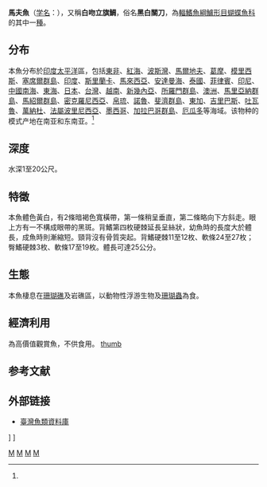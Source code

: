 {{Speciesbox 
| taxon = Heniochus acuminatus
| image = Pennant coralfish melb aquarium edit2.jpg
| status = LC
| status_system =IUCN3.1
| authority = ([[卡尔·林奈|Linnaeus]], 1758)<ref name='id7654'>{{cite web| url =http://www.bioinfo.cn/db05/BjdwSpecies.php?action=view&id=7654| title =马夫鱼| work =《中国动物物种编目数据库》| publisher =中国科学院微生物研究所| author =中国科学院动物研究所| accessdate =2009-04-16| deadurl =yes| archiveurl =https://web.archive.org/web/20160305040528/http://www.bioinfo.cn/db05/BjdwSpecies.php?action=view&id=7654| archivedate =2016-03-05}}</ref>
| synonyms = *''Chaetodon mycteryzans''<br /><small>Gronow, 1854</small>
*''Heniochus macrolepidotus''<br /><small>Linnaeus, 1758</small>
*''Chaetodon bifasciatus''<br /><small>Forsskål, 1775</small>
*''Chaetodon macrolepidotus''<br /><small>Linnaeus, 1758</small>
*''Taurichthys macrolepidotus''<br /><small>Linnaeus, 1758</small>
*''Chaetodon acuminatus''<br /><small>Linnaeus, 1758</small>
}}
'''馬夫魚'''（[[学名|学名]]：{{lang|la|''Heniochus acuminatus''}}），又稱'''白吻立旗鯛'''，俗名'''黑白關刀'''，為[[輻鰭魚綱|輻鰭魚綱]][[鱸形目|鱸形目]][[蝴蝶魚科|蝴蝶魚科]]的其中一[[種|種]]。

==分布==
本魚分布於[[印度|印度]][[太平洋|太平洋]]區，包括[[東非|東非]]、[[紅海|紅海]]、[[波斯灣|波斯灣]]、[[馬爾地夫|馬爾地夫]]、[[葛摩|葛摩]]、[[模里西斯|模里西斯]]、[[塞席爾群島|塞席爾群島]]、[[印度|印度]]、[[斯里蘭卡|斯里蘭卡]]、[[馬來西亞|馬來西亞]]、[[安達曼海|安達曼海]]、[[泰國|泰國]]、[[菲律賓|菲律賓]]、[[印尼|印尼]]、[[中國|中國]][[南海|南海]]、[[東海|東海]]、[[日本|日本]]、[[台灣|台灣]]、[[越南|越南]]、[[新幾內亞|新幾內亞]]、[[所羅門群島|所羅門群島]]、[[澳洲|澳洲]]、[[馬里亞納群島|馬里亞納群島]]、[[馬紹爾群島|馬紹爾群島]]、[[密克羅尼西亞|密克羅尼西亞]]、[[帛琉|帛琉]]、[[諾魯|諾魯]]、[[斐濟群島|斐濟群島]]、[[東加|東加]]、[[吉里巴斯|吉里巴斯]]、[[吐瓦魯|吐瓦魯]]、[[萬納杜|萬納杜]]、[[法屬波里尼西亞|法屬波里尼西亞]]、[[墨西哥|墨西哥]]、[[加拉巴哥群島|加拉巴哥群島]]、[[厄瓜多|厄瓜多]]等海域。该物种的模式产地在南亚和东南亚。<ref name='id7654'/>

==深度==
水深1至20公尺。

==特徵==
本魚體色黃白，有2條暗褐色寬橫帶，第一條稍呈垂直，第二條略向下方斜走。眼上方有一不構成眼帶的黑斑。背鰭第四枚硬棘延長呈絲狀，幼魚時的長度大於體長，成魚時則漸縮短。頸背沒有骨質突起。背鰭硬棘11至12枚、軟條24至27枚；臀鰭硬棘3枚、軟條17至19枚。體長可達25公分。

==生態==
本魚棲息在[[珊瑚礁|珊瑚礁]]及岩礁區，以動物性浮游生物及[[珊瑚蟲|珊瑚蟲]]為食。

==經濟利用==
為高價值觀賞魚，不供食用。
[[image:Reef0097.jpg|thumb]]

==参考文献==
{{reflist}}
==外部链接==
*[http://fishdb.sinica.edu.tw/ 臺灣魚類資料庫] {{Wayback|url=http://fishdb.sinica.edu.tw/ |date=20160304193340 }}
{{Taxonbar}}

[[Category:觀賞魚|M]]]
[[Category:馬夫魚屬|M]]]
[[Category:1758年描述的魚類|M]]
[[Category:卡尔·林奈命名的生物分类|M]]